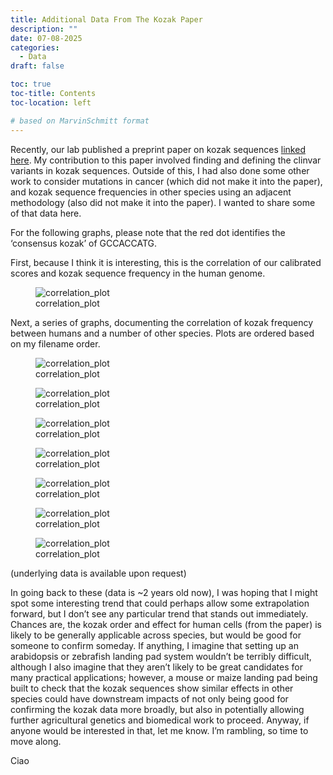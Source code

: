 ```yaml
---
title: Additional Data From The Kozak Paper
description: ""
date: 07-08-2025
categories:
  - Data
draft: false

toc: true
toc-title: Contents
toc-location: left

# based on MarvinSchmitt format
---
```


Recently, our lab published a preprint paper on kozak sequences [linked here](https://www.biorxiv.org/content/10.1101/2025.04.28.651141v1). My contribution to this paper involved finding and defining the clinvar variants in kozak sequences. Outside of this, I had also done some other work to consider mutations in cancer (which did not make it into the paper), and kozak sequence frequencies in other species using an adjacent methodology (also did not make it into the paper). I wanted to share some of that data here.

For the following graphs, please note that the red dot identifies the 'consensus kozak' of GCCACCATG.

First, because I think it is interesting, this is the correlation of our calibrated scores and kozak sequence frequency in the human genome.

![correlation_plot](calcorplot.png)

Next, a series of graphs, documenting the correlation of kozak frequency between humans and a number of other species. Plots are ordered based on my filename order.

![correlation_plot](arabidopsis.png)

![correlation_plot](celegans.png)

![correlation_plot](chicken.png)

![correlation_plot](drosophila.png)

![correlation_plot](maize.png)

![correlation_plot](mouse.png)

![correlation_plot](zebrafish.png)

(underlying data is available upon request)

In going back to these (data is \~2 years old now), I was hoping that I might spot some interesting trend that could perhaps allow some extrapolation forward, but I don't see any particular trend that stands out immediately. Chances are, the kozak order and effect for human cells (from the paper) is likely to be generally applicable across species, but would be good for someone to confirm someday. If anything, I imagine that setting up an arabidopsis or zebrafish landing pad system wouldn't be terribly difficult, although I also imagine that they aren't likely to be great candidates for many practical applications; however, a mouse or maize landing pad being built to check that the kozak sequences show similar effects in other species could have downstream impacts of not only being good for confirming the kozak data more broadly, but also in potentially allowing further agricultural genetics and biomedical work to proceed. Anyway, if anyone would be interested in that, let me know.  I'm rambling, so time to move along.

Ciao
